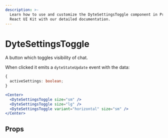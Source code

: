 ```yaml
---
description: >-
  Learn how to use and customize the DyteSettingsToggle component in ProductDB's
  React UI Kit with our detailed documentation.
---
```


# DyteSettingsToggle

A button which toggles visibility of chat.

When clicked it emits a `dyteStateUpdate` event with the data:

```ts
{
  activeSettings: boolean;
}
```

```jsx live
<Center>
  <DyteSettingsToggle size="sm" />
  <DyteSettingsToggle size="lg" />
  <DyteSettingsToggle variant="horizontal" size="sm" />
</Center>
```

## Props

<PropsTable of="dyte-settings-toggle" />

<head>
  <title>React UI Kit DyteSettingsToggle</title>
</head>
